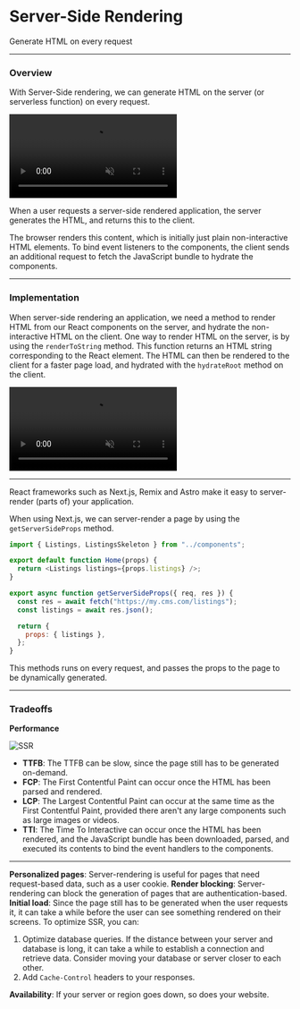 
# Server-Side Rendering

Generate HTML on every request

---

### Overview

With Server-Side rendering, we can generate HTML on the server (or serverless function) on every request.

<video
  src="https://res.cloudinary.com/dq8xfyhu4/video/upload/l_logo_pke9dv,o_52,x_-1510,y_-900/ac_none/v1609691928/CS%20Visualized/Screen_Recording_2022-05-05_at_5.31.41_PM_oxsq12.webm"
  loop
  muted
  controls
/>

When a user requests a server-side rendered application, the server generates the HTML, and returns this to the client.

The browser renders this content, which is initially just plain non-interactive HTML elements. To bind event listeners to the components, the client sends an additional request to fetch the JavaScript bundle to hydrate the components.

---

### Implementation

When server-side rendering an application, we need a method to render HTML from our React components on the server, and hydrate the non-interactive HTML on the client. One way to render HTML on the server, is by using the `renderToString` method. This function returns an HTML string corresponding to the React element. The HTML can then be rendered to the client for a faster page load, and hydrated with the `hydrateRoot` method on the client.

<video
  src="https://res.cloudinary.com/dq8xfyhu4/video/upload/v1653963256/FM%20Workshop/rendering-patterns/server-side-rendering/Screen_Recording_2022-05-30_at_9.13.13_PM_lfupox.mov"
  loop
  muted
  controls
/>

---

React frameworks such as Next.js, Remix and Astro make it easy to server-render (parts of) your application.

When using Next.js, we can server-render a page by using the `getServerSideProps` method.

```js
import { Listings, ListingsSkeleton } from "../components";

export default function Home(props) {
  return <Listings listings={props.listings} />;
}

export async function getServerSideProps({ req, res }) {
  const res = await fetch("https://my.cms.com/listings");
  const listings = await res.json();

  return {
    props: { listings },
  };
}
```

This methods runs on every request, and passes the props to the page to be dynamically generated.

<StackBlitz name="nextjs-jqm32p" openFile="pages/index.js" />

---

### Tradeoffs

<Callout type="info">
  <b>Performance</b>

![SSR](/rendering-patterns/server-side-rendering/1.png)

- **TTFB**: The TTFB can be slow, since the page still has to be generated on-demand.
- **FCP**: The First Contentful Paint can occur once the HTML has been parsed and rendered.
- **LCP**: The Largest Contentful Paint can occur at the same time as the First Contentful Paint, provided there aren't any large components such as large images or videos.
- **TTI**: The Time To Interactive can occur once the HTML has been rendered, and the JavaScript bundle has been downloaded, parsed, and executed its contents to bind the event handlers to the components.

</Callout>

---

<Callout type="green">
  <b>Personalized pages</b>: Server-rendering is useful for pages that need
  request-based data, such as a user cookie.
</Callout>

<Callout type="green">
  <b>Render blocking</b>: Server-rendering can block the generation of pages
  that are authentication-based.
</Callout>

<Callout type="warning">
  <b>Initial load</b>: Since the page still has to be generated when the user requests it, it can take a while before the user can see something rendered on their screens. To optimize SSR, you can:

1. Optimize database queries. If the distance between your server and database is long, it can take a while to establish a connection and retrieve data. Consider moving your database or server closer to each other.
2. Add `Cache-Control` headers to your responses.

</Callout>

<Callout type="warning">
  <b>Availability</b>: If your server or region goes down, so does your website.
</Callout>
